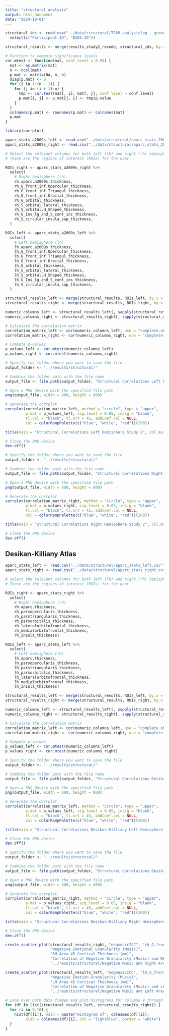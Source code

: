 ```yaml
---
title: "structural_analysis"
output: html_document
date: "2024-10-01"
---
```


```r
structural_ids <- read.csv("../data/structural/TEAM_analysislog - granularity_wholebrain_log.csv") %>%
  select(c("Participant.ID", "BIDS.ID"))

structural_results <- merge(results_study2_recode, structural_ids, by.x = "ID", by.y = "Participant.ID", all = FALSE)


```

```r
# Function to compute significance levels
cor.mtest <- function(mat, conf.level = 0.95) {
  mat <- as.matrix(mat)
  n <- ncol(mat)
  p.mat <- matrix(NA, n, n)
  diag(p.mat) <- 0
  for (i in 1:(n - 1)) {
    for (j in (i + 1):n) {
      tmp <- cor.test(mat[, i], mat[, j], conf.level = conf.level)
      p.mat[i, j] <- p.mat[j, i] <- tmp$p.value
    }
  }
  colnames(p.mat) <- rownames(p.mat) <- colnames(mat)
  p.mat
}
```

```r
library(corrplot)

aparc_stats_a2009s_left <- read.csv("../data/structural/aparc_stats_2009_left.csv")
aparc_stats_a2009s_right <- read.csv("../data/structural/aparc_stats_2009_right.csv")

# Select the relevant columns for both left (lh) and right (rh) hemispheres
# These are the regions of interest (ROIs) for the user

ROIs_right <- aparc_stats_a2009s_right %>%
  select(
    # Right hemisphere (rh)
    rh.aparc.a2009s.thickness,
    rh_G_front_inf.Opercular_thickness,
    rh_G_front_inf.Triangul_thickness,
    rh_G_front_inf.Orbital_thickness,
    rh_G_orbital_thickness,
    rh_S_orbital_lateral_thickness,
    rh_S_orbital.H_Shaped_thickness,
    rh_G_Ins_lg_and_S_cent_ins_thickness,
    rh_S_circular_insula_sup_thickness,
  )

ROIs_left <- aparc_stats_a2009s_left %>%
  select(
    # Left hemisphere (lh)
    lh.aparc.a2009s.thickness,
    lh_G_front_inf.Opercular_thickness,
    lh_G_front_inf.Triangul_thickness,
    lh_G_front_inf.Orbital_thickness,
    lh_G_orbital_thickness,
    lh_S_orbital_lateral_thickness,
    lh_S_orbital.H_Shaped_thickness,
    lh_G_Ins_lg_and_S_cent_ins_thickness,
    lh_S_circular_insula_sup_thickness,
  )

structural_results_left <- merge(structural_results, ROIs_left, by.x = "BIDS.ID", by.y = "lh.aparc.a2009s.thickness", all = FALSE)
structural_results_right <- merge(structural_results, ROIs_right, by.x = "BIDS.ID", by.y = "rh.aparc.a2009s.thickness", all = FALSE)

numeric_columns_left <- structural_results_left[, sapply(structural_results_left, is.numeric)]
numeric_columns_right <- structural_results_right[, sapply(structural_results_right, is.numeric)]

# Calculate the correlation matrix
correlation_matrix_left <- cor(numeric_columns_left, use = "complete.obs")
correlation_matrix_right <- cor(numeric_columns_right, use = "complete.obs")

# Compute p-values
p_values_left <- cor.mtest(numeric_columns_left)
p_values_right <- cor.mtest(numeric_columns_right)

# Specify the folder where you want to save the file
output_folder <- "../results/structural/"

# Combine the folder path with the file name
output_file <- file.path(output_folder, "Structural Correlations Left Hemisphere 2-26-25.png")

# Open a PNG device with the specified file path
png(output_file, width = 800, height = 800)

# Generate the corrplot
corrplot(correlation_matrix_left, method = "circle", type = "upper", 
         p.mat = p_values_left, sig.level = 0.05, insig = "blank",
         tl.col = "black", tl.srt = 45, addCoef.col = NULL,
         col = colorRampPalette(c("blue", "white", "red"))(200))

title(main = "Structural Correlations Left Hemisphere Study 2", col.main = "black", font.main = 4)

# Close the PNG device
dev.off()

# Specify the folder where you want to save the file
output_folder <- "../results/structural/"

# Combine the folder path with the file name
output_file <- file.path(output_folder, "Structural Correlations Right Hemisphere 2-26-25.png")

# Open a PNG device with the specified file path
png(output_file, width = 800, height = 800)

# Generate the corrplot
corrplot(correlation_matrix_right, method = "circle", type = "upper", 
         p.mat = p_values_right, sig.level = 0.05, insig = "blank",
         tl.col = "black", tl.srt = 45, addCoef.col = NULL,
         col = colorRampPalette(c("blue", "white", "red"))(200))

title(main = "Structural Correlations Right Hemisphere Study 2", col.main = "black", font.main = 4)

# Close the PNG device
dev.off()

```


## Desikan-Killiany Atlas
```r

aparc_stats_left <- read.csv("../data/structural/aparc_stats_left.csv")
aparc_stats_right <- read.csv("../data/structural/aparc_stats_right.csv")

# Select the relevant columns for both left (lh) and right (rh) hemispheres
# These are the regions of interest (ROIs) for the user

ROIs_right <- aparc_stats_right %>%
  select(
    # Right hemisphere (rh)
    rh.aparc.thickness,
    rh_parsopercularis_thickness,
    rh_parstriangularis_thickness,
    rh_parsorbitalis_thickness,
    rh_lateralorbitofrontal_thickness,
    rh_medialorbitofrontal_thickness,
    rh_insula_thickness)

ROIs_left <- aparc_stats_left %>%
  select(
    # Left hemisphere (lh)
    lh.aparc.thickness,
    lh_parsopercularis_thickness,
    lh_parstriangularis_thickness,
    lh_parsorbitalis_thickness,
    lh_lateralorbitofrontal_thickness,
    lh_medialorbitofrontal_thickness,
    lh_insula_thickness)

structural_results_left <- merge(structural_results, ROIs_left, by.x = "BIDS.ID", by.y = "lh.aparc.thickness", all = FALSE)
structural_results_right <- merge(structural_results, ROIs_right, by.x = "BIDS.ID", by.y = "rh.aparc.thickness", all = FALSE)

numeric_columns_left <- structural_results_left[, sapply(structural_results_left, is.numeric)]
numeric_columns_right <- structural_results_right[, sapply(structural_results_right, is.numeric)]

# Calculate the correlation matrix
correlation_matrix_left <- cor(numeric_columns_left, use = "complete.obs")
correlation_matrix_right <- cor(numeric_columns_right, use = "complete.obs")

# Compute p-values
p_values_left <- cor.mtest(numeric_columns_left)
p_values_right <- cor.mtest(numeric_columns_right)

# Specify the folder where you want to save the file
output_folder <- "../results/structural/"

# Combine the folder path with the file name
output_file <- file.path(output_folder, "Structural Correlations Desikan-Killiany Left Hemisphere 2-26-25.png")

# Open a PNG device with the specified file path
png(output_file, width = 800, height = 800)

# Generate the corrplot
corrplot(correlation_matrix_left, method = "circle", type = "upper", 
         p.mat = p_values_left, sig.level = 0.05, insig = "blank",
         tl.col = "black", tl.srt = 45, addCoef.col = NULL,
         col = colorRampPalette(c("blue", "white", "red"))(200))

title(main = "Structural Correlations Desikan-Killiany Left Hemisphere Study 2", col.main = "black", font.main = 4)

# Close the PNG device
dev.off()

# Specify the folder where you want to save the file
output_folder <- "../results/structural/"

# Combine the folder path with the file name
output_file <- file.path(output_folder, "Structural Correlations Desikan-Killiany Right Hemisphere 2-26-25.png")

# Open a PNG device with the specified file path
png(output_file, width = 800, height = 800)

# Generate the corrplot
corrplot(correlation_matrix_right, method = "circle", type = "upper", 
         p.mat = p_values_right, sig.level = 0.05, insig = "blank",
         tl.col = "black", tl.srt = 45, addCoef.col = NULL,
         col = colorRampPalette(c("blue", "white", "red"))(200))

title(main = "Structural Correlations Desikan-Killiany Right Hemisphere Study 2", col.main = "black", font.main = 4)

# Close the PNG device
dev.off()

```

```r
create_scatter_plot(structural_results_right, "negmusicICC", "rh_G_front_inf.Triangul_thickness", 
                    "Negative Emotional Granularity (Music)", 
                    "RH Area 45 Cortical Thickness (mm)", 
                    "Correlation of Negative Granularity (Music) and RH Area 45", 
                    "../results/structural/Negative Music and Right Area 45 2_28.png")

create_scatter_plot(structural_results_left, "negmusicICC", "lh_G_front_inf.Triangul_thickness", 
                    "Negative Emotion Granularity (Music)", 
                    "LH Area 45 Cortical Thickness (mm)", 
                    "Correlation of Negative Granularity (Music) and LH Area 45", 
                    "../results/structural/Negative Music and Left Area 45 2-27-25.png")


```

```r
# Loop over both data frames and plot histograms for columns 9 through 16
for (df in list(structural_results_left, structural_results_right)) {
  for (i in 9:16) {
    hist(df[[i]], main = paste("Histogram of", colnames(df)[i]),
         xlab = colnames(df)[i], col = "lightblue", border = "white")
  }
}
```

